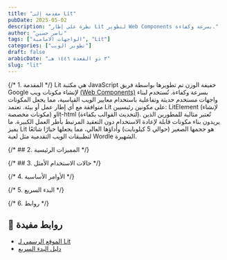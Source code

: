 ```yaml
---
title: "مقدمة إلى Lit"
pubDate: 2025-05-02
description: "نظرة على إطار Lit لتطوير Web Components بسرعة وكفاءة."
author: "ناصر حسين"
tags: ["الواجهات الامامية", "Lit"]
categories: ["تطوير الويب"]
draft: false
arabicDate: "٣ ذو القعدة ١٤٤٦ هـ"
slug: "lit"
---
```


{/* 1. المقدمة */}
Lit هي مكتبة JavaScript خفيفة الوزن تم تطويرها بواسطة فريق Google لإنشاء مكونات ويب [ (Web Components)](https://safha.dev/blog/web-components)
بسرعة وكفاءة. تُستخدم لبناء واجهات مستخدم حديثة وتفاعلية باستخدام معايير الويب القياسية، مما يجعل المكونات متوافقة مع أي إطار عمل أو بيئة. تعتمد Lit على مكونين رئيسيين: LitElement (لإنشاء مكونات مخصصة) وlit-html (لتحديث القوالب بكفاءة). تُعتبر مثالية للمطورين الذين يريدون بناء مكونات قابلة لإعادة الاستخدام دون التعقيد المرتبط بأطر العمل الكبيرة. ما يميز Lit هو حجمها الصغير (حوالي 5 كيلوبايت) وأداؤها العالي، مما يجعلها خيارًا شائعًا لتطبيقات الويب التقدمية مثل لعبة Wordle الشهيرة.

{/* ## 2. المميزات الرئيسية */}

{/* ## 3. حالات الاستخدام الأمثل */}

{/* 4. الأوامر الأساسية */}

{/* 5. البدء السريع */}

{/* 6. روابط */}

## 🔗 روابط مفيدة

- [الموقع الرسمي لـ Lit](https://lit.dev/)
- [دليل البدء السريع](https://lit.dev/docs/getting-started/)
